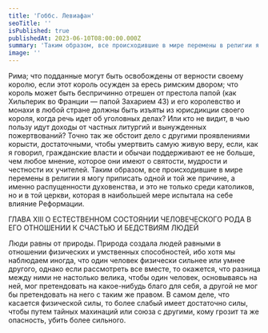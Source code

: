 ```yaml
---
title: 'Гоббс. Левиафан'
seoTitle: ''
isPublished: true
publishedAt: 2023-06-10T08:00:00.000Z
summary: 'Таким образом, все происходившие в мире перемены в религии я могу приписать одной и той же причине, а именно распущенности духовенства, и это не только среди католиков, но и в той церкви, которая в наибольшей мере испытала на себе влияние Реформации'
image: ''
---
```


Рима; что подданные могут быть освобождены от верности
своему королю, если этот король осужден за ересь римским
двором; что король может быть беспричинно отрешен от
престола папой (как Хильперик во Франции — папой Захарием 43) и его королевство и монахи в любой стране
должны быть изъяты из юрисдикции своего короля, когда
речь идет об уголовных делах? Или кто не видит, в чью
пользу идут доходы от частных литургий и вынужденных
пожертвований? Точно так же обстоит дело с другими
проявлениями корысти, достаточными, чтобы умертвить
самую живую веру, если, как я говорил, гражданские
власти и обычаи поддерживают ее не больше, чем любое
мнение, которое они имеют о святости, мудрости и честности их учителей. Таким образом, все происходившие в мире
перемены в религии я могу приписать одной и той же причине, а именно распущенности духовенства, и это не только
среди католиков, но и в той церкви, которая в наибольшей
мере испытала на себе влияние Реформации.

ГЛАВА XIII
О ЕСТЕСТВЕННОМ СОСТОЯНИИ
ЧЕЛОВЕЧЕСКОГО РОДА В ЕГО ОТНОШЕНИИ
К СЧАСТЬЮ И БЕДСТВИЯМ ЛЮДЕЙ

Люди равны от природы. Природа создала людей равными в отношении физических и умственных способностей, ибо хотя мы наблюдаем иногда, что один человек
физически сильнее или умнее другого, однако если рассмотреть все вместе, то окажется, что разница между ними
не настолько велика, чтобы один человек, основываясь на
ней, мог претендовать на какое-нибудь благо для себя,
а другой не мог бы претендовать на него с таким же правом.
В самом деле, что касается физической силы, то более
слабый имеет достаточно силы, чтобы путем тайных махинаций или союза с другими, кому грозит та же опасность,
убить более сильного.
